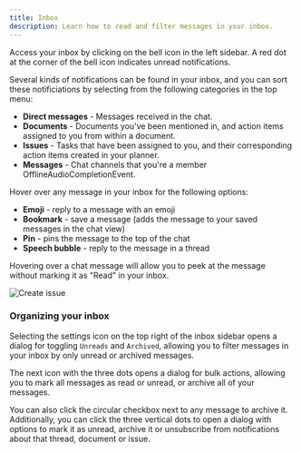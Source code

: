 ```yaml
---
title: Inbox
description: Learn how to read and filter messages in your inbox.
---
```



Access your inbox by clicking on the bell icon in the left sidebar. A red dot at the corner of the bell icon indicates unread notifications.

Several kinds of notifications can be found in your inbox, and you can sort these notificiations by selecting from the following categories in the top menu:
* **Direct messages** - Messages received in the chat.
* **Documents** - Documents you've been mentioned in, and action items assigned to you from within a document.
* **Issues** - Tasks that have been assigned to you, and their corresponding action items created in your planner.
* **Messages** - Chat channels that you're a member OfflineAudioCompletionEvent.

Hover over any message in your inbox for the following options:
* **Emoji** - reply to a message with an emoji
* **Bookmark** - save a message (adds the message to your saved messages in the chat view)
* **Pin** - pins the message to the top of the chat
* **Speech bubble** - reply to the message in a thread

Hovering over a chat message will allow you to peek at the message without marking it as "Read" in your inbox.

<Image 
src={inboxPeek} 
alt='Create issue' 
width={900}
/>

### Organizing your inbox

Selecting the settings icon on the top right of the inbox sidebar opens a dialog for toggling `Unreads` and `Archived`, allowing you to filter messages in your inbox by only unread or archived messages.

The next icon with the three dots opens a dialog for bulk actions, allowing you to mark all messages as read or unread, or archive all of your messages.

You can also click the circular checkbox next to any message to archive it. Additionally, you can click the three vertical dots to open a dialog with options to mark it as unread, archive it or unsubscribe from notifications about that thread, document or issue.